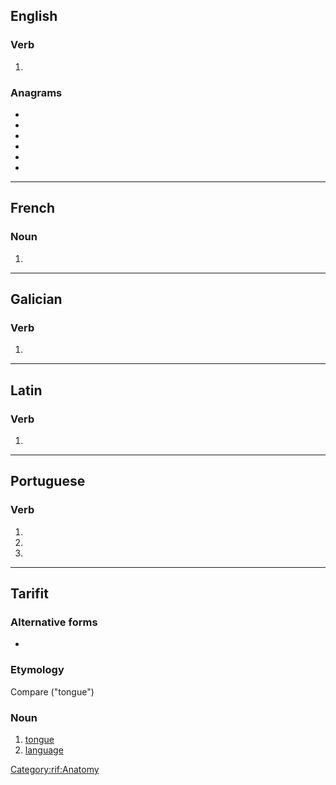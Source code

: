 {{also|IRES|Irēs}}

==English==

===Verb===
{{head|en|verb form}}

# {{en-third-person singular of|ire}}

===Anagrams===
* {{l|en|Eris}}
* {{l|en|reis}}
* {{l|en|rise}}
* {{l|en|Seri}}
* {{l|en|SIer}}
* {{l|en|sire}}

----

==French==

===Noun===
{{head|fr|noun plural form|g=?}}

# {{plural of|ire|lang=fr}}

----

==Galician==

===Verb===
{{gl-verb-form}}

# {{inflection of|ir||lang=gl|2|s|pr|inf}}

----

==Latin==

===Verb===
{{la-verb-form|īrēs}}

# {{inflection of|eō||2|s|impf|actv|subj|lang=la}}

----

==Portuguese==

===Verb===
{{pt-verb-form}}

# {{pt-verb form of|ir||personal infinitive||singular|second}}
# {{inflection of|irar||2|s|pres|subj|lang=pt}}
# {{inflection of|irar||2|s|negative|impr|lang=pt}}

----

==Tarifit==

===Alternative forms===
* {{l|rif|ⵉⵔⴻⵙ}}

===Etymology===
Compare {{cog|kab|iles}} ("tongue")

===Noun===
{{head|rif|noun|g=m|pl|irsawen|construct state|yires}}

# [[tongue]]
# [[language]]

[[Category:rif:Anatomy]]